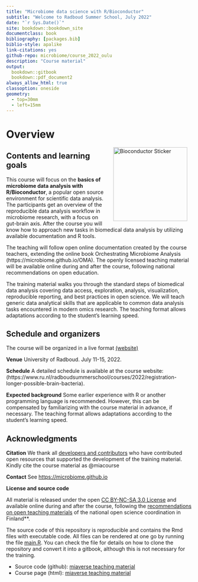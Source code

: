 ```yaml
--- 
title: "Microbiome data science with R/Bioconductor"
subtitle: "Welcome to Radboud Summer School, July 2022"
date: "`r Sys.Date()`"
site: bookdown::bookdown_site
documentclass: book
bibliography: [packages.bib]
biblio-style: apalike
link-citations: yes
github-repo: microbiome/course_2022_oulu
description: "Course material"
output:
  bookdown::gitbook
  bookdown::pdf_document2
always_allow_html: true  
classoption: oneside
geometry:
  - top=30mm
  - left=15mm
---
```




# Overview

<a href="https://bioconductor.org"><img src="`r rebook::BiocSticker('animated')`" width="200" alt="Bioconductor Sticker" align="right" style="margin: 0 1em 0 1em" /></a>


## Contents and learning goals

This course will focus on the **basics of microbiome data analysis
with R/Bioconductor**, a popular open source environment for
scientific data analysis. The participants get an overview of the
reproducible data analysis workflow in microbiome research, with a
focus on gut-brain axis. After the course you will know how to
approach new tasks in biomedical data analysis by utilizing available
documentation and R tools.

The teaching will follow open online documentation created by the
course teachers, extending the online book Orchestrating Microbiome
Analysis (https://microbiome.github.io/OMA). The openly licensed
teaching material will be available online during and after the
course, following national recommendations on open education.

The training material walks you through the standard steps of
biomedical data analysis covering data access, exploration, analysis,
visualization, reproducible reporting, and best practices in open
science.  We will teach generic data analytical skills that are
applicable to common data analysis tasks encountered in modern omics
research. The teaching format allows adaptations according to the
student's learning speed.


## Schedule and organizers

The course will be organized in a live format <a href="https://www.ru.nl/radboudsummerschool/courses/2022/registration-longer-possible-brain-bacteria/">(website)</a>

**Venue** University of Radboud. July 11-15, 2022.

**Schedule**  A 
  detailed schedule is available at the course website:
  (https://www.ru.nl/radboudsummerschool/courses/2022/registration-longer-possible-brain-bacteria).


**Expected background** Some earlier experience with R or another
  programming language is recommended. However, this can be
  compensated by familiarizing with the course material in advance, if
  necessary. The teaching format allows adaptations according to the
  student's learning speed.


## Acknowledgments

**Citation** We thank all [developers and contributors](https://microbiome.github.io) who have contributed open resources that supported the development of the training material. Kindly cite the course material as @miacourse 

**Contact** See [https://microbiome.github.io](https://microbiome.github.io)


**License and source code**

All material is released under the open [CC BY-NC-SA 3.0 License](LICENSE) and available online during and after the course, following the [recommendations on open teaching materials](https://avointiede.fi/fi/linjaukset-ja-aineistot/kotimaiset-linjaukset/oppimisen-ja-oppimateriaalien-avoimuuden-linjaus) of the national open science coordination in Finland**.

The source code of this repository is reproducible and contains
the Rmd files with executable code. All files can be rendered at one
go by running the file [main.R](main.R). You can check the file for
details on how to clone the repository and convert it into a gitbook,
although this is not necessary for the training.

- Source code (github): [miaverse teaching material](https://github.com/microbiome/course_2022_radboud)
- Course page (html): [miaverse teaching material](https://microbiome.github.io/course_2022_radboud/)


